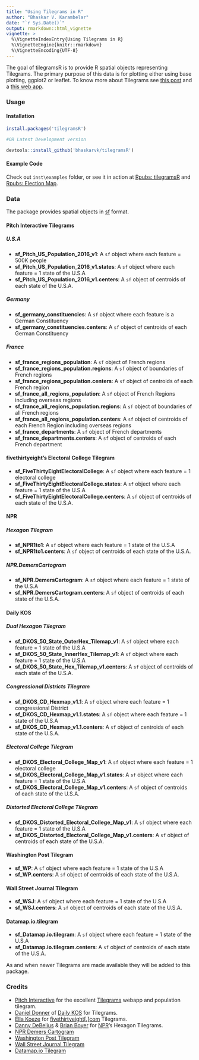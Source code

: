 ```yaml
---
title: "Using Tilegrams in R"
author: "Bhaskar V. Karambelar"
date: "`r Sys.Date()`"
output: rmarkdown::html_vignette
vignette: >
  %\VignetteIndexEntry{Using Tilegrams in R}
  %\VignetteEngine{knitr::rmarkdown}
  %\VignetteEncoding{UTF-8}
---
```


The goal of tilegramsR is to provide R spatial objects representing Tilegrams. The primary purpose of this data is for plotting either using base plotting, ggplot2 or leaflet.
To know more about Tilegrams see [this post](https://github.com/PitchInteractiveInc/tilegrams/blob/master/MANUAL.md) and a [this web app](https://pitchinteractiveinc.github.io/tilegrams/).

### Usage

#### Installation

```r
install.packages('tilegramsR')

#OR Latest Development version

devtools::install_github('bhaskarvk/tilegramsR')
```

#### Example Code

Check out `inst\examples` folder, or see it in action at [Rpubs: tilegramsR](http://rpubs.com/bhaskarvk/tilegramsR) and [Rpubs: Election Map](http://rpubs.com/bhaskarvk/electoral-Map-2016).


### Data

The package provides spatial objects in [sf](https://github.com/edzer/sfr) format.

#### Pitch Interactive Tilegrams

##### U.S.A

- **sf_Pitch_US_Population_2016_v1**: A `sf` object where each feature = 500K people
- **sf_Pitch_US_Population_2016_v1.states**: A `sf` object where each feature =  1 state of the U.S.A 
- **sf_Pitch_US_Population_2016_v1.centers**: A `sf` object of centroids of each state of the U.S.A.

##### Germany

- **sf_germany_constituencies**: A `sf` object where each feature is a German Constituency
- **sf_germany_constituencies.centers**: A `sf` object of centroids of each German Constituency

##### France

- **sf_france_regions_population**: A `sf` object of French regions
- **sf_france_regions_population.regions**: A `sf` object of boundaries of French regions
- **sf_france_regions_population.centers**: A `sf` object of centroids of each French region
- **sf_france_all_regions_population**: A `sf` object of French Regions including overseas regions
- **sf_france_all_regions_population.regions**: A `sf` object of boundaries of all French regions
- **sf_france_all_regions_population.centers**: A `sf` object of centroids of each French Region including overseas regions
- **sf_france_departments**: A `sf` object of French departments
- **sf_france_departments.centers**: A `sf` object of centroids of each French department

#### fivethirtyeight's Electoral College Tilegram

- **sf_FiveThirtyEightElectoralCollege**: A `sf` object where each feature = 1 electoral college
- **sf_FiveThirtyEightElectoralCollege.states**: A `sf` object where each feature =  1 state of the U.S.A 
- **sf_FiveThirtyEightElectoralCollege.centers**: A `sf` object of centroids of each state of the U.S.A.

#### NPR  

##### Hexagon Tilegram

- **sf_NPR1to1**: A `sf` object where each feature =  1 state of the U.S.A
- **sf_NPR1to1.centers**: A `sf` object of centroids of each state of the U.S.A.

##### NPR.DemersCartogram

- **sf_NPR.DemersCartogram**: A `sf` object where each feature =  1 state of the U.S.A
- **sf_NPR.DemersCartogram.centers**: A `sf` object of centroids of each state of the U.S.A.


#### Daily KOS

##### Dual Hexagon Tilegram

- **sf_DKOS_50_State_OuterHex_Tilemap_v1**: A `sf` object where each feature =  1 state of the U.S.A
- **sf_DKOS_50_State_InnerHex_Tilemap_v1**: A `sf` object where each feature =  1 state of the U.S.A
- **sf_DKOS_50_State_Hex_Tilemap_v1.centers**: A `sf` object of centroids of each state of the U.S.A.

##### Congressional Districts Tilegram

- **sf_DKOS_CD_Hexmap_v1.1**: A `sf` object where each feature = 1 congressional District
- **sf_DKOS_CD_Hexmap_v1.1.states**: A `sf` object where each feature =  1 state of the U.S.A
- **sf_DKOS_CD_Hexmap_v1.1.centers**: A `sf` object of centroids of each state of the U.S.A.

##### Electoral College Tilegram

- **sf_DKOS_Electoral_College_Map_v1**: A `sf` object where each feature = 1 electoral college
- **sf_DKOS_Electoral_College_Map_v1.states**: A `sf` object where each feature =  1 state of the U.S.A
- **sf_DKOS_Electoral_College_Map_v1.centers**: A `sf` object of centroids of each state of the U.S.A.

##### Distorted Electoral College Tilegram

- **sf_DKOS_Distorted_Electoral_College_Map_v1**: A `sf` object where each feature =  1 state of the U.S.A
- **sf_DKOS_Distorted_Electoral_College_Map_v1.centers**: A `sf` object of centroids of each state of the U.S.A.

#### Washington Post Tilegram

- **sf_WP**: A `sf` object where each feature =  1 state of the U.S.A
- **sf_WP.centers**: A `sf` object of centroids of each state of the U.S.A.

#### Wall Street Journal Tilegram

- **sf_WSJ**: A `sf` object where each feature =  1 state of the U.S.A
- **sf_WSJ.centers**: A `sf` object of centroids of each state of the U.S.A.

#### Datamap.io.tilegram

- **sf_Datamap.io.tilegram**: A `sf` object where each feature =  1 state of the U.S.A
- **sf_Datamap.io.tilegram.centers**: A `sf` object of centroids of each state of the U.S.A.

As and when newer Tilegrams are made available they will be added to this package.

### Credits

- [Pitch Interactive](https://twitter.com/pitchinc) for the excellent [Tilegrams](https://pitchinteractiveinc.github.io/tilegrams/) webapp and population tilegram.
- [Daniel Donner](https://twitter.com/donnermaps) of [Daily KOS](https://refinery.dailykosbeta.com/elections-maps) for Tilegrams.
- [Ella Koeze](https://twitter.com/ellawinthrop) for [fivethirtyeight[.]com](https://projects.fivethirtyeight.com/2016-election-forecast/) Tilegrams.
- [Danny DeBelius](https://twitter.com/dannydb) & [Brian Boyer](https://twitter.com/brianboyer) for [NPR](http://blog.apps.npr.org/2015/05/11/hex-tile-maps.html)'s Hexagon Tilegrams.
- [NPR Demers Cartogram](http://www.npr.org/2016/10/18/498406765/npr-battleground-map-hillary-clinton-is-winning-and-its-not-close)
- [Washington Post Tilegram](https://www.washingtonpost.com/graphics/politics/2016-election/50-state-poll/)
- [Wall Street Journal Tilegram](http://graphics.wsj.com/elections/2016/2016-electoral-college-map-predictions/)
- [Datamap.io Tilegram](https://elections.datamap.io/us/2016/09/23/electoral_college_forecast)
